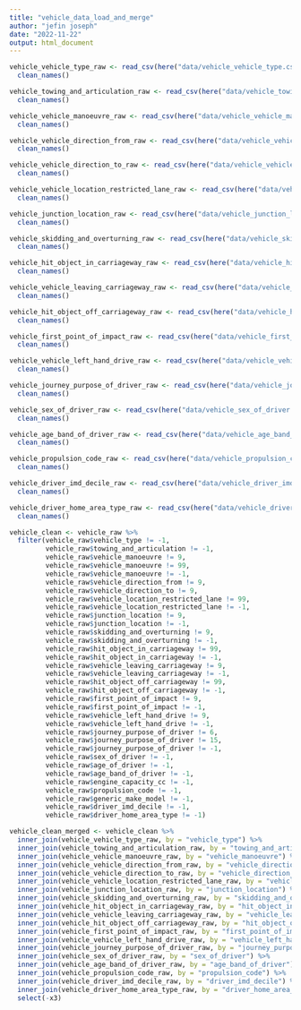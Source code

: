 ---
title: "vehicle_data_load_and_merge"
author: "jefin joseph"
date: "2022-11-22"
output: html_document
---

```{r load-vehicle-column_description-data}
  
vehicle_vehicle_type_raw <- read_csv(here("data/vehicle_vehicle_type.csv")) %>% 
  clean_names()

vehicle_towing_and_articulation_raw <- read_csv(here("data/vehicle_towing_and_articulation.csv")) %>% 
  clean_names()

vehicle_vehicle_manoeuvre_raw <- read_csv(here("data/vehicle_vehicle_manoeuvre.csv")) %>% 
  clean_names()

vehicle_vehicle_direction_from_raw <- read_csv(here("data/vehicle_vehicle_direction_from.csv")) %>% 
  clean_names()

vehicle_vehicle_direction_to_raw <- read_csv(here("data/vehicle_vehicle_direction_to.csv")) %>% 
  clean_names()

vehicle_vehicle_location_restricted_lane_raw <- read_csv(here("data/vehicle_vehicle_location_restricted_lane.csv")) %>% 
  clean_names()

vehicle_junction_location_raw <- read_csv(here("data/vehicle_junction_location.csv")) %>% 
  clean_names()

vehicle_skidding_and_overturning_raw <- read_csv(here("data/vehicle_skidding_and_overturning.csv")) %>% 
  clean_names()

vehicle_hit_object_in_carriageway_raw <- read_csv(here("data/vehicle_hit_object_in_carriageway.csv")) %>% 
  clean_names()

vehicle_vehicle_leaving_carriageway_raw <- read_csv(here("data/vehicle_vehicle_leaving_carriageway.csv")) %>% 
  clean_names()

vehicle_hit_object_off_carriageway_raw <- read_csv(here("data/vehicle_hit_object_off_carriageway.csv")) %>% 
  clean_names()

vehicle_first_point_of_impact_raw <- read_csv(here("data/vehicle_first_point_of_impact.csv")) %>% 
  clean_names()

vehicle_vehicle_left_hand_drive_raw <- read_csv(here("data/vehicle_vehicle_left_hand_drive.csv")) %>% 
  clean_names()

vehicle_journey_purpose_of_driver_raw <- read_csv(here("data/vehicle_journey_purpose_of_driver.csv")) %>% 
  clean_names()

vehicle_sex_of_driver_raw <- read_csv(here("data/vehicle_sex_of_driver.csv")) %>% 
  clean_names()

vehicle_age_band_of_driver_raw <- read_csv(here("data/vehicle_age_band_of_driver.csv")) %>% 
  clean_names()

vehicle_propulsion_code_raw <- read_csv(here("data/vehicle_propulsion_code.csv")) %>% 
  clean_names()

vehicle_driver_imd_decile_raw <- read_csv(here("data/vehicle_driver_imd_decile.csv")) %>% 
  clean_names()

vehicle_driver_home_area_type_raw <- read_csv(here("data/vehicle_driver_home_area_type.csv")) %>% 
  clean_names()
```

```{r merge-vehicle-tables}
vehicle_clean <- vehicle_raw %>% 
  filter(vehicle_raw$vehicle_type != -1,
         vehicle_raw$towing_and_articulation != -1,
         vehicle_raw$vehicle_manoeuvre != 9,
         vehicle_raw$vehicle_manoeuvre != 99,
         vehicle_raw$vehicle_manoeuvre != -1,
         vehicle_raw$vehicle_direction_from != 9,
         vehicle_raw$vehicle_direction_to != 9,
         vehicle_raw$vehicle_location_restricted_lane != 99,
         vehicle_raw$vehicle_location_restricted_lane != -1,
         vehicle_raw$junction_location != 9,
         vehicle_raw$junction_location != -1,
         vehicle_raw$skidding_and_overturning != 9,
         vehicle_raw$skidding_and_overturning != -1,
         vehicle_raw$hit_object_in_carriageway != 99,
         vehicle_raw$hit_object_in_carriageway != -1,
         vehicle_raw$vehicle_leaving_carriageway != 9,
         vehicle_raw$vehicle_leaving_carriageway != -1,
         vehicle_raw$hit_object_off_carriageway != 99,
         vehicle_raw$hit_object_off_carriageway != -1,
         vehicle_raw$first_point_of_impact != 9,
         vehicle_raw$first_point_of_impact != -1,
         vehicle_raw$vehicle_left_hand_drive != 9,
         vehicle_raw$vehicle_left_hand_drive != -1,
         vehicle_raw$journey_purpose_of_driver != 6,
         vehicle_raw$journey_purpose_of_driver != 15,
         vehicle_raw$journey_purpose_of_driver != -1,
         vehicle_raw$sex_of_driver != -1,
         vehicle_raw$age_of_driver != -1,
         vehicle_raw$age_band_of_driver != -1,
         vehicle_raw$engine_capacity_cc != -1,
         vehicle_raw$propulsion_code != -1,
         vehicle_raw$generic_make_model != -1,
         vehicle_raw$driver_imd_decile != -1,
         vehicle_raw$driver_home_area_type != -1)

vehicle_clean_merged <- vehicle_clean %>% 
  inner_join(vehicle_vehicle_type_raw, by = "vehicle_type") %>% 
  inner_join(vehicle_towing_and_articulation_raw, by = "towing_and_articulation") %>% 
  inner_join(vehicle_vehicle_manoeuvre_raw, by = "vehicle_manoeuvre") %>% 
  inner_join(vehicle_vehicle_direction_from_raw, by = "vehicle_direction_from") %>% 
  inner_join(vehicle_vehicle_direction_to_raw, by = "vehicle_direction_to") %>% 
  inner_join(vehicle_vehicle_location_restricted_lane_raw, by = "vehicle_location_restricted_lane") %>% 
  inner_join(vehicle_junction_location_raw, by = "junction_location") %>% 
  inner_join(vehicle_skidding_and_overturning_raw, by = "skidding_and_overturning") %>% 
  inner_join(vehicle_hit_object_in_carriageway_raw, by = "hit_object_in_carriageway") %>% 
  inner_join(vehicle_vehicle_leaving_carriageway_raw, by = "vehicle_leaving_carriageway") %>% 
  inner_join(vehicle_hit_object_off_carriageway_raw, by = "hit_object_off_carriageway") %>% 
  inner_join(vehicle_first_point_of_impact_raw, by = "first_point_of_impact") %>% 
  inner_join(vehicle_vehicle_left_hand_drive_raw, by = "vehicle_left_hand_drive") %>% 
  inner_join(vehicle_journey_purpose_of_driver_raw, by = "journey_purpose_of_driver") %>% 
  inner_join(vehicle_sex_of_driver_raw, by = "sex_of_driver") %>%
  inner_join(vehicle_age_band_of_driver_raw, by = "age_band_of_driver") %>% 
  inner_join(vehicle_propulsion_code_raw, by = "propulsion_code") %>%
  inner_join(vehicle_driver_imd_decile_raw, by = "driver_imd_decile") %>% 
  inner_join(vehicle_driver_home_area_type_raw, by = "driver_home_area_type") %>% 
  select(-x3)

```
